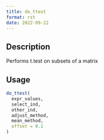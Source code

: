 ```yaml
--- 
title: do_ttest 
format: rst 
date: 2022-09-22 
--- 
```


## Description

Performs t.test on subsets of a matrix


## Usage

```r
do_ttest(
  expr_values,
  select_ind,
  other_ind,
  adjust_method,
  mean_method,
  offset = 0.1
)
```



